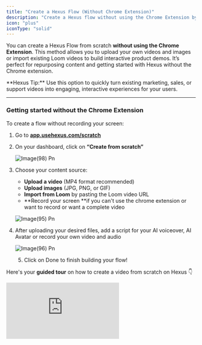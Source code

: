 ```yaml
---
title: "Create a Hexus Flow (Without Chrome Extension)"
description: "Create a Hexus flow without using the Chrome Extension by uploading videos, images, or importing videos. Perfect for repurposing existing content and getting started quickly"
icon: "plus"
iconType: "solid"
---
```


You can create a Hexus Flow from scratch **without using the Chrome Extension**. This method allows you to upload your own videos and images or import existing Loom videos to build interactive product demos. It’s perfect for repurposing content and getting started with Hexus without the Chrome extension.

<Tip>
  **Hexus Tip:** Use this option to quickly turn existing marketing, sales, or support videos into engaging, interactive experiences for your users.
</Tip>

---

### **Getting started without the Chrome Extension**

To create a flow without recording your screen:

1. Go to [**app.usehexus.com/scratch**](https://app.usehexus.com/scratch)
2. On your dashboard, click on **“Create from scratch”**

   ![Image(98) Pn](/images/image\(98\).png)
3. Choose your content source:
   - **Upload a video** (MP4 format recommended)
   - **Upload images** (JPG, PNG, or GIF)
   - **Import from Loom** by pasting the Loom video URL
   - \*\*Record your screen \*\*if you can't use the chrome extension or want to record or want a complete video

   ![Image(95) Pn](/images/image\(95\).png)
4. After uploading your desired files, add a script for your AI voiceover, AI Avatar or record your own video and audio

   ![Image(96) Pn](/images/image\(96\).png)

   
   5. Click on Done  to finish building your flow\!

Here's your **guided tour** on how to create a video from scratch on Hexus 👇

<div style={{ position:"relative",width:"100%",paddingTop:"56.25%" }}>
<iframe src="https://app.usehexus.com/embed/Create_from_scratch_without_Hexus_Chrome_Extension__b6e16885-b57f-4417-90fd-f29dcfd067d9" title="Design, styles & image editing for Hexus tours" frameborder="0" allow="accelerometer; autoplay; clipboard-write; encrypted-media; gyroscope; picture-in-picture" allowfullscreen style={{ position:"absolute",top:0,left:0,width:"100%",height:"100%" }} />

</div>

---

### **Why use this method?**

- **No Chrome Extension required**: Great for users on restricted browsers or corporate devices.
- **Repurpose existing content**: Turn marketing videos, support walkthroughs, or product clips into reusable interactive demos.

---

### **Best practices**

- Keep your flows short and focused, ideally under 2 minutes for higher engagement.
- Use a **clear video resolution (720p or higher)** to ensure text and UI elements are visible.
- Combine multiple images or clips into one seamless flow for a guided experience.